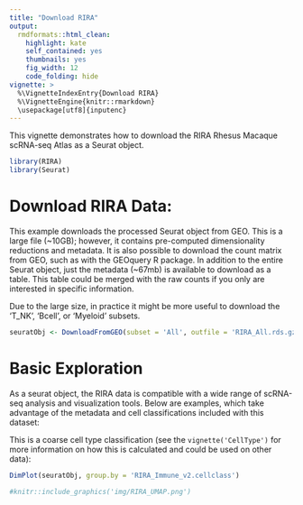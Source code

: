 ```yaml
---
title: "Download RIRA"
output:
  rmdformats::html_clean:
    highlight: kate
    self_contained: yes
    thumbnails: yes
    fig_width: 12
    code_folding: hide
vignette: >
  %\VignetteIndexEntry{Download RIRA}
  %\VignetteEngine{knitr::rmarkdown}
  \usepackage[utf8]{inputenc}
---
```


This vignette demonstrates how to download the RIRA Rhesus Macaque scRNA-seq Atlas as a Seurat object.

```r

library(RIRA)
library(Seurat)

```

# Download RIRA Data:

This example downloads the processed Seurat object from GEO. This is a large file (~10GB); however, it contains pre-computed dimensionality reductions and metadata.
It is also possible to download the count matrix from GEO, such as with the GEOquery R package. In addition to the entire Seurat object, just the metadata (~67mb) is available to download as a table. This table could be merged with the raw counts if you only are interested in specific information.

Due to the large size, in practice it might be more useful to download the 'T_NK', 'Bcell', or 'Myeloid' subsets.

```r
seuratObj <- DownloadFromGEO(subset = 'All', outfile = 'RIRA_All.rds.gz')
```
# Basic Exploration

As a seurat object, the RIRA data is compatible with a wide range of scRNA-seq analysis and visualization tools. Below are examples, which take advantage of the metadata and cell classifications included with this dataset:

This is a coarse cell type classification (see the `vignette('CellType')` for more information on how this is calculated and could be used on other data):
```r
DimPlot(seuratObj, group.by = 'RIRA_Immune_v2.cellclass')

```

```r
#knitr::include_graphics('img/RIRA_UMAP.png')
```
